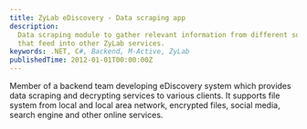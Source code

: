 ```yaml
---
title: ZyLab eDiscovery - Data scraping app
description:
  Data scraping module to gather relevant information from different sources
  that feed into other ZyLab services.
keywords: .NET, C#, Backend, M-Active, ZyLab
publishedTime: 2012-01-01T00:00:00Z
---
```


Member of a backend team developing eDiscovery system which provides data
scraping and decrypting services to various clients. It supports file system
from local and local area network, encrypted files, social media, search engine
and other online services.
